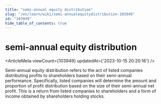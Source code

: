 ```yaml
---
title: "semi-annual equity distribution"
slug: "/en/learn/wiki/semi-annualequitydistribution-103949"
id: "103949"
hide_table_of_contents: true
---
```



<Breadcrumbs current="semi-annual equity distribution" />

# semi-annual equity distribution

<ArticleMeta viewCount={103949} updatedAt={'2023-10-15 20:20:16'} />
<div className='border-solid border-b border-t-0 my-4 border-[var(--ifm-color-gray-300)]' />

Semi-annual equity distribution refers to the act of listed companies distributing profits to shareholders based on their semi-annual performance. Specifically, listed companies will determine the amount and proportion of profit distribution based on the size of their semi-annual net profit. This is a return from listed companies to shareholders and a form of income obtained by shareholders holding stocks.
